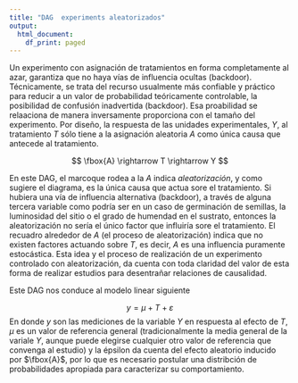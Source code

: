 ```yaml
---
title: "DAG  experiments aleatorizados"
output:
  html_document:
    df_print: paged
---
```


Un experimento con asignación de tratamientos en forma completamente al azar, garantiza que no haya vías de influencia ocultas (backdoor). Técnicamente, se trata del recurso usualmente más confiable y práctico para reducir a un valor de probabilidad teóricamente controlable, la posibilidad de confusión inadvertida (backdoor). Esa proabilidad se relaaciona de manera inversamente proporciona con el tamaño del experimento. Por diseño, la respuesta de las unidades experimentales, *Y*, al tratamiento *T* sólo tiene a la asignación aleatoria *A* como única causa que antecede al tratamiento.

$$
\fbox{A} \rightarrow T \rightarrow Y
$$

En este DAG, el marcoque rodea a la *A* indica *aleatorización*, y como sugiere el diagrama, es la única causa que actua sore el tratamiento. Si hubiera una vía de influencia alternativa (backdoor), a través de alguna tercera variable como podría ser en un caso de germinación de semillas, la luminosidad del sitio o el grado de humendad en el sustrato, entonces la aleatorización no sería el único factor que influiría sore el tratamiento. El recuadro alrededor de *A* (el proceso de aleatorización) indica que no existen factores actuando sobre *T*, es decir, *A* es una influencia puramente estocástica. Esta idea y el proceso de realización de un experimento controlado con aleatorización, da cuenta con toda claridad del valor de esta forma de realizar estudios para desentrañar relaciones de causalidad.

Este DAG nos conduce al modelo linear siguiente

$$
y = \mu + T +  \varepsilon
$$ En donde *y* son las mediciones de la variable *Y* en respuesta al efecto de *T*, $\mu$ es un valor de referencia general (tradicionalmente la media general de la variale *Y*, aunque puede elegirse cualquier otro valor de referencia que convenga al estudio) y la épsilon da cuenta del efecto aleatorio inducido por $\fbox{A}$, por lo que es necesario postular una distribción de probabilidades apropiada para caracterizar su comportamiento.

